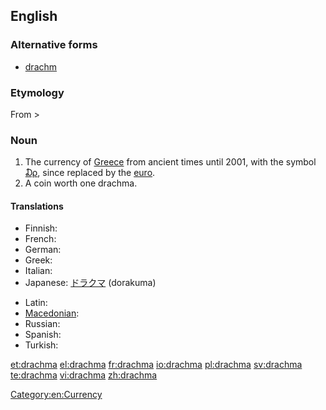 ==English==
{{wikipedia|Greek drachma}}

===Alternative forms===
* [[drachm]]

===Etymology===
From {{etyl|grc}} {{term|δραχμή||a drachma|lang=grc|tr=drakhmē}} > {{term|δράσσομαι||to grasp, seize|lang=grc|tr=drassomai}}

===Noun===
{{en-noun|pl2=drachmae|pl3=drachmai}}

# The currency of [[Greece]] from ancient times until 2001, with the symbol [[₯]], since replaced by the [[euro]].
# A coin worth one drachma.

====Translations====
{{trans-top|former currency of Greece}}
* Finnish: {{t-|fi|drakma}}
* French: {{t+|fr|drachme|f}}
* German: {{t+|de|Drachme|f}}
* Greek: {{t+|el|δραχμή|f}}
* Italian: {{t-|it|dracma|f}}
* Japanese: [[ドラクマ]] (dorakuma)
{{trans-mid}}
* Latin: {{t-|la|drachma}}
* [[Macedonian]]: {{t|mk|драхма|f|tr=dráhma}}
* Russian: {{t|ru|драхма|f|tr=dráxma|alt=дра́хма}}
* Spanish: {{t+|es|dracma|f}}
* Turkish: {{t|tr|drahmi}}
{{trans-bottom}}

[[Category:en:Currency]]

[[et:drachma]]
[[el:drachma]]
[[fr:drachma]]
[[io:drachma]]
[[pl:drachma]]
[[sv:drachma]]
[[te:drachma]]
[[vi:drachma]]
[[zh:drachma]]